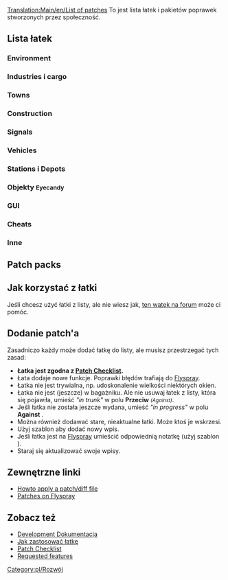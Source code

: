 [[Translation:Main/en/List of patches]]
<!-- {{en/Outdated|Substantially outdated, not particularly useful in current format}}-->{{pl/Nieaktualizowane|Zasadniczo nieaktualne, niezbyt przydatne w obecnym formacie}}
To jest lista łatek i pakietów poprawek stworzonych przez społeczność.

==Lista łatek==

===Environment===
{{en/Lop header}}
{{en/Lop|More Height Levels|r23106|40844|v27 by ChillCore and ic111}}
{{en/Lop footer}}

===Industries i cargo===
{{en/Lop header}}
{{en/Lop|YACD - Yet Another CargoDestinations|r22532|54253|v2.3 by Michi_cc}}
{{en/Lop footer}}

===Towns===
===Construction===
{{en/Lop header}}
{{en/Lop|The Clipboard|r26400|45488|Build your infrastructure by copy/pasting pieces you already built. This is a rewrite of Copy&Paste patch.}}
{{en/Lop|Polyline track tool|r26405|57080|Build tracks like drawing a "polyline" in some graphic editor: one click - one line connected to previous one.}}
{{en/Lop footer}}

===Signals===
===Vehicles===
{{en/Lop header}}
{{en/Lop|ATC speed control|r22604|52085|With this patch, you can emulate a certain behaviour of the [http://en.wikipedia.org/wiki/Automatic_Train_Control ATC system]}}
{{en/Lop|Faster "go to" order creation|r23663, 1.1.4|54549|When creating orders, give "transfer and leave empty" by holding shift, "go via" by holding ctrl+shift}}
{{en/Lop|Slim timetable separation|r25755|54332|Automatic separation of vehicles on a shared timetable}}
{{en/Lop footer}}

===Stations i Depots===
{{en/Lop header}}
{{en/Lop|NewGRF Airports (try 2)|r18xxx|45654|by Yexo}}
{{en/Lop footer}}
===Objekty <small>Eyecandy</small>===
===GUI===
{{en/Lop header}}
{{en/Lop|Show station coverage areas|r25578|44835|v1 by gehene}}
{{en/Lop|Allow creation of new games from within a running game|r22731|56124|v2 by loclahost}}
{{en/Lop|Multiplayer Server List Filtering|r22958, 1.2.3|43160|Filter, categorise and collect statistics about network games.}}
{{en/Lop footer}}

===Cheats===
===Inne===
{{en/Lop header}}
{{en/Lop|Infrastructure Sharing|r24121|42254|current Version 2.1.2 (17th April 2012) [http://www.tt-forums.net/viewtopic.php?p=1008843#p1008843 Direct link]}}
{{en/Lop|Scripts on new day, month, year|1.0.3|49595|This is very simple patch to invoke your scripts on new day, new month and new year. Scripts been invoked after all routines (industries updates, finances updates and so on).}}
{{en/Lop footer}}

==Patch packs==
{{en/Lop pack header}}

{{en/Lop pack|Hard Game patch pack (by Vaulter)|r25739|49359|v0.8.165<br /><br />taxes<br />Improved Breakdowns<br />
Adjust town passenger/cargo rates<br />Higher prices for construction near major cities<br />
Station loaders more distance from industry to station<br />repaircosts<br />
Airport upgrade<br />More console commands<br />
signaltunnel<br />More conditional orders<br />
Setting the length of the day<br />Lease transport<br />
Automatic timetables and separation<br />Very large maps<br />
Programmable Waypoints<br />leave-orders<br />
Automatic train control<br />Loans depends on company's history and value<br />
Traffic lights<br />Infrastructure sharing<br />
Auto advertising campaign<br />Colour rating in town label<br />
zoom64<br />Departure Boards<br />
Trains whistle when bridge and tunnels approaching<br />Watch company last action<br />
Russian town names<br />Add console command restart_ai<br />
Support daily autosave<br />Copy / Paste infrastructure<br />
Auto refit when build<br />Minimap Screenshot adds a console command `minimap`<br />
Invoke daily, monthly and yearly scripts<br />industry-stationnames<br />
townrating-indicator<br />Group info<br />
Group by properties<br />Trip History<br />
GUI tweaks<br />Shows station cover by CTRL+click on it<br />
Filter NewGRF files in build vehicle window<br />Polyline track tool<br />
forecast_display<br />Fancy fences<br />
Measurement tool<br />Cursor tracking viewport<br />
32bpp blitter with antialiasing
}}

{{en/Lop pack|Chill's patchpack|r22555|47622|
More height levels<br />
Cargo distribution<br />
Automated timetable and seperation<br />
Larger maps<br />
Town rating colours<br />
Signals in tunnels and on bridges<br />
Chunnel<br />
Stuck trains<br />
Sprinkles -> variable daylenght, town cargo factor, misc, ...<br />
Programmable Signals<br />
Show system time window<br />
Copy_paste<br />
View and click vehicles in tunnels<br />
Close adjacent level crossing<br />
Measurement tool<br />
Tree line height<br />
Watch other company's gui<br />
Reduced tree growth patch<br />
Max_grf<br />
Company_profile<br />
Departure boards + 24h clock<br />
Timetable_change_all_stations<br />
Departure_vehicletimetableskip1<br />
Group_info<br />
Cmd_all_ai<br />
Infrastucture Sharing<br />
CTRL-cloning does not open new guis<br />
Improved breakdowns<br />
Trafficlights<br />
Towngrowth_needs_goods Modified and extended patch<br />
Configurable amount of desert tiles}}

{{en/Lop pack footer}}

==Jak korzystać z łatki==
Jeśli chcesz użyć łatki z listy, ale nie wiesz jak, [http://www.tt-forums.net/viewtopic.php?f=33&t=21678 ten wątek na forum] może ci pomóc.

==Dodanie patch'a==
Zasadniczo każdy może dodać łatkę do listy, ale musisz przestrzegać tych zasad:
* '''Łatka jest zgodna z [[Main/pl/Patch Checklist|Patch Checklist]].'''
* Łata dodaje nowe funkcje. Poprawki błędów trafiają do [http://bugs.openttd.org Flyspray].
* Łatka nie jest trywialna, np. udoskonalenie wielkości niektórych okien.
* Łatka nie jest (jeszcze) w bagażniku. Ale nie usuwaj łatek z listy, która się pojawiła, umieść ''"in trunk"'' w polu '''Przeciw''' <small>''(Against)''</small>.
* Jeśli łatka nie została jeszcze wydana, umieść ''"in progress"'' w polu '''Against''' .
* Można również dodawać stare, nieaktualne łatki. Może ktoś je wskrzesi.
* Użyj szablon {{en/S|lop}} aby dodać nowy wpis. 
* Jeśli łatka jest na [http://bugs.openttd.org Flyspray] umieścić odpowiednią notatkę (użyj szablon {{en/S|Flyspray}} ).
* Staraj się aktualizować swoje wpisy.

==Zewnętrzne linki==
* [http://www.tt-forums.net/viewtopic.php?f=33&t=21678 Howto apply a patch/diff file]
* [http://bugs.openttd.org/index.php?type&#91;&#93;=4 Patches on Flyspray]

==Zobacz też==
* [[Main/en/Rozwój/Pl#Patches|Development Dokumentacja]]
* [[Main/en/FAQ rozwoju/Pl#Jak utworzyć łatkę (patch)?|Jak zastosować łatkę]]
* [[Main/pl/Patch Checklist|Patch Checklist]]
* [[Main/pl/Prośby funkcjonalności|Requested features]]


<!--[[Category:en/Development]]-->[[Category:pl/Rozwój]]